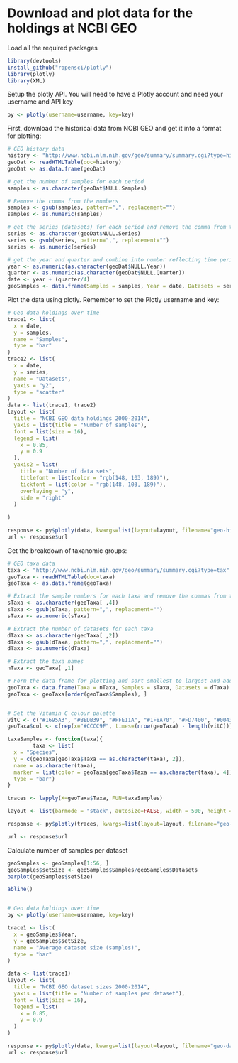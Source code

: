 Download and plot data for the holdings at NCBI GEO
========================================================

Load all the required packages
```r
library(devtools)
install_github("ropensci/plotly")
library(plotly)
library(XML)
```

Setup the plotly API. You will need to have a Plotly account and need your username and API key
```r
py <- plotly(username=username, key=key)
```


First, download the historical data from NCBI GEO and get it into a format for plotting:
```r
# GEO history data
history <- "http://www.ncbi.nlm.nih.gov/geo/summary/summary.cgi?type=history"
geoDat <- readHTMLTable(doc=history)
geoDat <- as.data.frame(geoDat)

# get the number of samples for each period
samples <- as.character(geoDat$NULL.Samples)

# Remove the comma from the numbers
samples <- gsub(samples, pattern=",", replacement="")
samples <- as.numeric(samples)

# get the series (datasets) for each period and remove the comma from the numbers
series <- as.character(geoDat$NULL.Series)
series <- gsub(series, pattern=",", replacement="")
series <- as.numeric(series)

# get the year and quarter and combine into number reflecting time period
year <- as.numeric(as.character(geoDat$NULL.Year))
quarter <- as.numeric(as.character(geoDat$NULL.Quarter))
date <- year + (quarter/4)
geoSamples <- data.frame(Samples = samples, Year = date, Datasets = series)
```

Plot the data using plotly. Remember to set the Plotly username and key:
```r
# Geo data holdings over time
trace1 <- list(
  x = date, 
  y = samples, 
  name = "Samples", 
  type = "bar"
)
trace2 <- list(
  x = date, 
  y = series, 
  name = "Datasets", 
  yaxis = "y2", 
  type = "scatter"
)
data <- list(trace1, trace2)
layout <- list(
  title = "NCBI GEO data holdings 2000-2014", 
  yaxis = list(title = "Number of samples"), 
  font = list(size = 16),
  legend = list(
    x = 0.85, 
    y = 0.9
  ),
  yaxis2 = list(
    title = "Number of data sets", 
    titlefont = list(color = "rgb(148, 103, 189)"), 
    tickfont = list(color = "rgb(148, 103, 189)"), 
    overlaying = "y", 
    side = "right"
  )
  
)

response <- py$plotly(data, kwargs=list(layout=layout, filename="geo-history", fileopt="overwrite"))
url <- response$url
```

Get the breakdown of taxanomic groups:
```r
# GEO taxa data
taxa <- "http://www.ncbi.nlm.nih.gov/geo/summary/summary.cgi?type=tax"
geoTaxa <- readHTMLTable(doc=taxa)
geoTaxa <- as.data.frame(geoTaxa)

# Extract the sample numbers for each taxa and remove the commas from the numbers
sTaxa <- as.character(geoTaxa[ ,4])
sTaxa <- gsub(sTaxa, pattern=",", replacement="")
sTaxa <- as.numeric(sTaxa)

# Extract the number of datasets for each taxa
dTaxa <- as.character(geoTaxa[ ,2])
dTaxa <- gsub(dTaxa, pattern=",", replacement="")
dTaxa <- as.numeric(dTaxa)

# Extract the taxa names
nTaxa <- geoTaxa[ ,1]

# Form the data frame for plotting and sort smallest to largest and add colour
geoTaxa <- data.frame(Taxa = nTaxa, Samples = sTaxa, Datasets = dTaxa)
geoTaxa <- geoTaxa[order(geoTaxa$Samples), ]


# Set the Vitamin C colour palette
vitC <- c("#1695A3", "#BEDB39", "#FFE11A", "#1F8A70", "#FD7400", "#004358")
geoTaxa$col <- c(rep(x="#CCCC9F", times=(nrow(geoTaxa) - length(vitC))), vitC)

taxaSamples <- function(taxa){
        taxa <- list(
  x = "Species", 
  y = c(geoTaxa[geoTaxa$Taxa == as.character(taxa), 2]),
  name = as.character(taxa),
  marker = list(color = geoTaxa[geoTaxa$Taxa == as.character(taxa), 4]),
  type = "bar")
}

traces <- lapply(X=geoTaxa$Taxa, FUN=taxaSamples)

layout <- list(barmode = "stack", autosize=FALSE, width = 500, height = 550, title = "Species composition of NCBI GEO data holdings", yaxis = list(title = "Number of samples"), font = list(size = 16))

response <- py$plotly(traces, kwargs=list(layout=layout, filename="geo-taxa", fileopt="overwrite"))

url <- response$url
```

Calculate number of samples per dataset
```r
geoSamples <- geoSamples[1:56, ]
geoSamples$setSize <- geoSamples$Samples/geoSamples$Datasets
barplot(geoSamples$setSize)

abline()


# Geo data holdings over time
py <- plotly(username=username, key=key)

trace1 <- list(
  x = geoSamples$Year, 
  y = geoSamples$setSize, 
  name = "Average dataset size (samples)", 
  type = "bar"
)

data <- list(trace1)
layout <- list(
  title = "NCBI GEO dataset sizes 2000-2014", 
  yaxis = list(title = "Number of samples per dataset"), 
  font = list(size = 16),
  legend = list(
    x = 0.85, 
    y = 0.9
  )
)

response <- py$plotly(data, kwargs=list(layout=layout, filename="geo-dataset-size", fileopt="overwrite"))
url <- response$url
```

